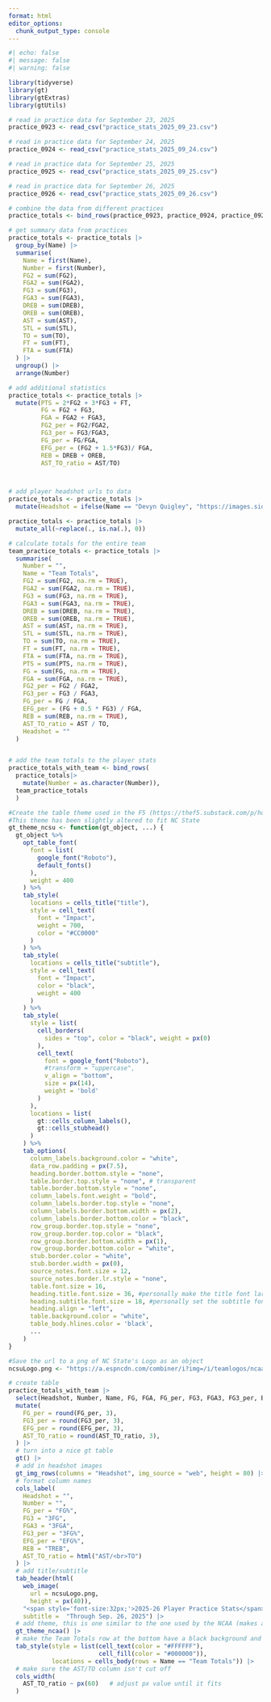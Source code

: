 ```yaml
---
format: html
editor_options: 
  chunk_output_type: console
---
```


```r
#| echo: false
#| message: false
#| warning: false

library(tidyverse)
library(gt)
library(gtExtras)
library(gtUtils)

# read in practice data for September 23, 2025
practice_0923 <- read_csv("practice_stats_2025_09_23.csv")

# read in practice data for September 24, 2025
practice_0924 <- read_csv("practice_stats_2025_09_24.csv")

# read in practice data for September 25, 2025
practice_0925 <- read_csv("practice_stats_2025_09_25.csv")

# read in practice data for September 26, 2025
practice_0926 <- read_csv("practice_stats_2025_09_26.csv")

# combine the data from different practices
practice_totals <- bind_rows(practice_0923, practice_0924, practice_0925, practice_0926) 

# get summary data from practices
practice_totals <- practice_totals |> 
  group_by(Name) |> 
  summarise(
    Name = first(Name), 
    Number = first(Number), 
    FG2 = sum(FG2), 
    FGA2 = sum(FGA2), 
    FG3 = sum(FG3), 
    FGA3 = sum(FGA3), 
    DREB = sum(DREB), 
    OREB = sum(OREB),
    AST = sum(AST), 
    STL = sum(STL),
    TO = sum(TO),
    FT = sum(FT), 
    FTA = sum(FTA)
  ) |> 
  ungroup() |> 
  arrange(Number)

# add additional statistics
practice_totals <- practice_totals |> 
  mutate(PTS = 2*FG2 + 3*FG3 + FT, 
         FG = FG2 + FG3, 
         FGA = FGA2 + FGA3, 
         FG2_per = FG2/FGA2, 
         FG3_per = FG3/FGA3, 
         FG_per = FG/FGA,
         EFG_per = (FG2 + 1.5*FG3)/ FGA, 
         REB = DREB + OREB, 
         AST_TO_ratio = AST/TO)



# add player headshot urls to data
practice_totals <- practice_totals |> 
  mutate(Headshot = ifelse(Name == "Devyn Quigley", "https://images.sidearmdev.com/crop?url=https%3A%2F%2Fdxbhsrqyrr690.cloudfront.net%2Fsidearm.nextgen.sites%2Fgopack.com%2Fimages%2F2024%2F9%2F25%2F0_Devyn_Quigley_5A5A0376_ljWsu.png&width=180&height=270&type=webp", ifelse(Name == "Lorena Awou", "https://images.sidearmdev.com/crop?url=https%3A%2F%2Fdxbhsrqyrr690.cloudfront.net%2Fsidearm.nextgen.sites%2Fgopack.com%2Fimages%2F2025%2F9%2F23%2F1_Lorena_Awou_WBB_MEDIA_DAY_WB_25_SH-2353.png&width=180&height=270&type=webp", ifelse(Name == "Qadence Samuels", "https://images.sidearmdev.com/crop?url=https%3A%2F%2Fdxbhsrqyrr690.cloudfront.net%2Fsidearm.nextgen.sites%2Fgopack.com%2Fimages%2F2025%2F9%2F22%2F2_Qadence_Samuels_WBB_MEDIA_DAY_WB_25_SH-2461.png&width=180&height=270&type=webp", ifelse(Name == "Zamareya Jones", "https://images.sidearmdev.com/crop?url=https%3A%2F%2Fdxbhsrqyrr690.cloudfront.net%2Fsidearm.nextgen.sites%2Fgopack.com%2Fimages%2F2025%2F9%2F22%2F3_Zamareya_Jones_WBB_MEDIA_DAY_WB_25_SH-2602.png&width=180&height=270&type=webp", ifelse(Name == "Ky’She Lunan", "https://images.sidearmdev.com/crop?url=https%3A%2F%2Fdxbhsrqyrr690.cloudfront.net%2Fsidearm.nextgen.sites%2Fgopack.com%2Fimages%2F2025%2F9%2F22%2F7_Ky_She_Lunan_WBB_MEDIA_DAY_WB_25_SH-1436.png&width=180&height=270&type=webp", ifelse(Name == "Adelaide Jernigan", "https://images.sidearmdev.com/crop?url=https%3A%2F%2Fdxbhsrqyrr690.cloudfront.net%2Fsidearm.nextgen.sites%2Fgopack.com%2Fimages%2F2025%2F9%2F22%2F10_Adelaide_Jernigan_WBB_MEDIA_DAY_WB_25_SH-1862.png&width=180&height=270&type=webp", ifelse(Name == "Maddie Cox", "https://images.sidearmdev.com/crop?url=https%3A%2F%2Fdxbhsrqyrr690.cloudfront.net%2Fsidearm.nextgen.sites%2Fgopack.com%2Fimages%2F2025%2F9%2F22%2F11_Maddie_Cox_WBB_MEDIA_DAY_WB_25_SH-2074.png&width=180&height=270&type=webp", ifelse(Name == "Khamil Pierre", "https://images.sidearmdev.com/crop?url=https%3A%2F%2Fdxbhsrqyrr690.cloudfront.net%2Fsidearm.nextgen.sites%2Fgopack.com%2Fimages%2F2025%2F9%2F22%2F12_Khamil_Pierre_WBB_MEDIA_DAY_WB_25_SH-2251.png&width=180&height=270&type=webp", ifelse(Name == "Tilda Trygger", "https://images.sidearmdev.com/crop?url=https%3A%2F%2Fdxbhsrqyrr690.cloudfront.net%2Fsidearm.nextgen.sites%2Fgopack.com%2Fimages%2F2025%2F9%2F22%2F18_Tilda_Trygger_WBB_MEDIA_DAY_WB_25_SH-1332.png&width=180&height=270&type=webp", ifelse(Name == "Zoe Brooks", "https://images.sidearmdev.com/crop?url=https%3A%2F%2Fdxbhsrqyrr690.cloudfront.net%2Fsidearm.nextgen.sites%2Fgopack.com%2Fimages%2F2025%2F9%2F22%2F35_Zoe_Brooks_WBB_MEDIA_DAY_WB_25_SH-1692.png&width=180&height=270&type=webp", ifelse(Name == "Mallory Collier", "https://images.sidearmdev.com/crop?url=https%3A%2F%2Fdxbhsrqyrr690.cloudfront.net%2Fsidearm.nextgen.sites%2Fgopack.com%2Fimages%2F2025%2F9%2F22%2F42_Mallory_Collier_WBB_MEDIA_DAY_WB_25_SH-1537.png&width=180&height=270&type=webp", ""))))))))))))

practice_totals <- practice_totals |> 
  mutate_all(~replace(., is.na(.), 0))

# calculate totals for the entire team
team_practice_totals <- practice_totals |> 
  summarise(
    Number = "", 
    Name = "Team Totals", 
    FG2 = sum(FG2, na.rm = TRUE), 
    FGA2 = sum(FGA2, na.rm = TRUE), 
    FG3 = sum(FG3, na.rm = TRUE), 
    FGA3 = sum(FGA3, na.rm = TRUE), 
    DREB = sum(DREB, na.rm = TRUE), 
    OREB = sum(OREB, na.rm = TRUE), 
    AST = sum(AST, na.rm = TRUE), 
    STL = sum(STL, na.rm = TRUE), 
    TO = sum(TO, na.rm = TRUE), 
    FT = sum(FT, na.rm = TRUE), 
    FTA = sum(FTA, na.rm = TRUE), 
    PTS = sum(PTS, na.rm = TRUE), 
    FG = sum(FG, na.rm = TRUE), 
    FGA = sum(FGA, na.rm = TRUE), 
    FG2_per = FG2 / FGA2, 
    FG3_per = FG3 / FGA3, 
    FG_per = FG / FGA, 
    EFG_per = (FG + 0.5 * FG3) / FGA, 
    REB = sum(REB, na.rm = TRUE), 
    AST_TO_ratio = AST / TO, 
    Headshot = ""
  )


# add the team totals to the player stats
practice_totals_with_team <- bind_rows(
  practice_totals|> 
    mutate(Number = as.character(Number)), 
  team_practice_totals
  )

#Create the table theme used in the F5 (https://thef5.substack.com/p/how-to-positional-matchup-tables)
#This theme has been slightly altered to fit NC State
gt_theme_ncsu <- function(gt_object, ...) {
  gt_object %>%
    opt_table_font(
      font = list(
        google_font("Roboto"),
        default_fonts()
      ),
      weight = 400
    ) %>%
    tab_style(
      locations = cells_title("title"),
      style = cell_text(
        font = "Impact",
        weight = 700,
        color = "#CC0000"
      )
    ) %>%
    tab_style(
      locations = cells_title("subtitle"),
      style = cell_text(
        font = "Impact",
        color = "black",
        weight = 400
      )
    ) %>%
    tab_style(
      style = list(
        cell_borders(
          sides = "top", color = "black", weight = px(0)
        ),
        cell_text(
          font = google_font("Roboto"),
          #transform = "uppercase",
          v_align = "bottom",
          size = px(14),
          weight = 'bold'
        )
      ),
      locations = list(
        gt::cells_column_labels(),
        gt::cells_stubhead()
      )
    ) %>%
    tab_options(
      column_labels.background.color = "white",
      data_row.padding = px(7.5),
      heading.border.bottom.style = "none",
      table.border.top.style = "none", # transparent
      table.border.bottom.style = "none",
      column_labels.font.weight = "bold", 
      column_labels.border.top.style = "none",
      column_labels.border.bottom.width = px(2),
      column_labels.border.bottom.color = "black",
      row_group.border.top.style = "none",
      row_group.border.top.color = "black",
      row_group.border.bottom.width = px(1),
      row_group.border.bottom.color = "white",
      stub.border.color = "white",
      stub.border.width = px(0),
      source_notes.font.size = 12,
      source_notes.border.lr.style = "none",
      table.font.size = 16,
      heading.title.font.size = 36, #personally make the title font larger
      heading.subtitle.font.size = 18, #personally set the subtitle font size
      heading.align = "left",
      table.background.color = "white",
      table_body.hlines.color = 'black',
      ...
    )
}

#Save the url to a png of NC State's Logo as an object
ncsuLogo.png <- "https://a.espncdn.com/combiner/i?img=/i/teamlogos/ncaa/500/152.png&h=200&w=200" 

# create table
practice_totals_with_team |> 
  select(Headshot, Number, Name, FG, FGA, FG_per, FG3, FGA3, FG3_per, EFG_per, REB, OREB, AST, STL, TO, AST_TO_ratio) |> 
  mutate(
    FG_per = round(FG_per, 3), 
    FG3_per = round(FG3_per, 3), 
    EFG_per = round(EFG_per, 3), 
    AST_TO_ratio = round(AST_TO_ratio, 3), 
  ) |> 
  # turn into a nice gt table
  gt() |> 
  # add in headshot images
  gt_img_rows(columns = "Headshot", img_source = "web", height = 80) |> 
  # format column names
  cols_label(
    Headshot = "", 
    Number = "", 
    FG_per = "FG%", 
    FG3 = "3FG", 
    FGA3 = "3FGA", 
    FG3_per = "3FG%", 
    EFG_per = "EFG%",
    REB = "TREB",
    AST_TO_ratio = html("AST/<br>TO")
  ) |> 
  # add title/subtitle
  tab_header(html(
    web_image(
      url = ncsuLogo.png,
      height = px(40)), 
    "<span style='font-size:32px;'>2025-26 Player Practice Stats</span>"), # need to use this format to increase title font size
    subtitle =  "Through Sep. 26, 2025") |> 
  # add theme, this is one similar to the one used by the NCAA (makes all column names uppercase)
  gt_theme_ncaa() |> 
  # make the Team Totals row at the bottom have a black background and white text
  tab_style(style = list(cell_text(color = "#FFFFFF"),
                         cell_fill(color = "#000000")),
            locations = cells_body(rows = Name == "Team Totals")) |> 
  # make sure the AST/TO column isn't cut off
  cols_width(
    AST_TO_ratio ~ px(60)   # adjust px value until it fits
  )
```
